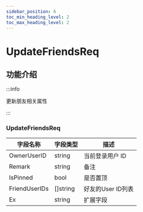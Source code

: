 ```yaml
---
sidebar_position: 6
toc_min_heading_level: 2
toc_max_heading_level: 2
---
```


# UpdateFriendsReq

## 功能介绍

:::info

更新朋友相关属性

:::

### UpdateFriendsReq

| 字段名称          | 字段类型                                           | 描述                                                                  |
| ----------------- | -------------------------------------------------- | --------------------------------------------------------------------- |
| OwnerUserID       | string             | 当前登录用户 ID           |
| Remark       | string             | 备注                                                                 |
| IsPinned          | bool                                               | 是否置顶                                                              |
| FriendUserIDs      | []string                                               | 好友的User ID列表                                                    |
| Ex                | string                                             | 扩展字段                                                        |

